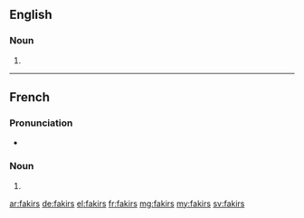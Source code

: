 ==English==

===Noun===
{{head|en|plural}}

# {{plural of|fakir|lang=en}}

----

==French==

===Pronunciation===
* {{IPA|/fakiʁ/|lang=fr}}

===Noun===
{{head|fr|plural|g=m-p}}

# {{plural of|fakir|lang=fr}}

[[ar:fakirs]]
[[de:fakirs]]
[[el:fakirs]]
[[fr:fakirs]]
[[mg:fakirs]]
[[my:fakirs]]
[[sv:fakirs]]